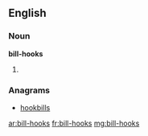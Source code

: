 ==English==

===Noun===
'''bill-hooks'''

# {{plural of|bill-hook}}

===Anagrams===
* [[hookbills#English|hookbills]]

[[ar:bill-hooks]]
[[fr:bill-hooks]]
[[mg:bill-hooks]]
